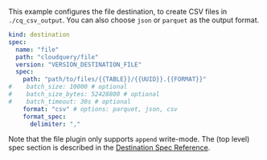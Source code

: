 This example configures the file destination, to create CSV files in  `./cq_csv_output`. You can also choose `json` or `parquet` as the output format.

```yaml copy
kind: destination
spec:
  name: "file"
  path: "cloudquery/file"
  version: "VERSION_DESTINATION_FILE"
  spec:
    path: "path/to/files/{{TABLE}}/{{UUID}}.{{FORMAT}}"
#    batch_size: 10000 # optional
#    batch_size_bytes: 52428800 # optional
#    batch_timeout: 30s # optional
    format: "csv" # options: parquet, json, csv
    format_spec:
      delimiter: ","
```

Note that the file plugin only supports `append` write-mode. The (top level) spec section is described in the [Destination Spec Reference](/docs/reference/destination-spec).
